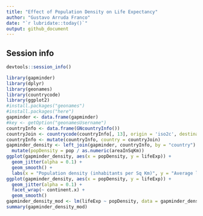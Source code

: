 ```yaml
---
title: "Effect of Population Density on Life Expectancy"
author: "Gustavo Arruda Franco"
date: "`r lubridate::today()`"
output: github_document
---
```



## Session info

```r
devtools::session_info()
```

```r
library(gapminder)
library(dplyr)
library(geonames)
library(countrycode)
library(ggplot2)
#install.packages("geonames")
#install.packages("here")
gapminder <- data.frame(gapminder)
#key <- getOption("geonamesUsername")
countryInfo <- data.frame(GNcountryInfo())
countryJoin <- countrycode(countryInfo[, 13], origin = 'iso2c', destination = 'country.name')
countryInfo <- mutate(countryInfo, country = countryJoin)
gapminder_density <- left_join(gapminder, countryInfo, by = "country") %>%
  mutate(popDensity = pop / as.numeric(areaInSqKm))
ggplot(gapminder_density, aes(x = popDensity, y = lifeExp)) +
  geom_jitter(alpha = 0.1) +
  geom_smooth() +
  labs(x = "Population density (inhabitants per Sq Km)", y = "Average life expectancy", title = "Life Expectancy by Population Density")
ggplot(gapminder_density, aes(x = popDensity, y = lifeExp)) +
  geom_jitter(alpha = 0.1) +
  facet_wrap(~ continent.x) +
  geom_smooth()
gapminder_density_mod <- lm(lifeExp ~ popDensity, data = gapminder_density)
summary(gapminder_density_mod)
```
